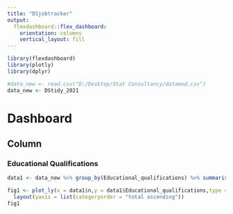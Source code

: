 ```yaml
---
title: "DSjobtracker"
output: 
  flexdashboard::flex_dashboard:
    orientation: columns
    vertical_layout: fill
---
```


```r
library(flexdashboard)
library(plotly)
library(dplyr)
```

```r
#data_new <- read.csv("D:/Desktop/Stat Consultancy/datamod.csv")
data_new <- DStidy_2021

```

# Dashboard
Column {data-width=200, .tabset}
-----------------------------------------------------------------------

### Educational Qualifications

```r
data1 <- data_new %>% group_by(Educational_qualifications) %>% summarise(n = n())

fig1 <- plot_ly(x = data1$n,y = data1$Educational_qualifications,type = "bar", color = data1$Educational_qualifications, domain = list(x = c(0, 0.5), y = c(0, 1))) %>% 
  layout(yaxis = list(categoryorder = "total ascending"))
fig1
```


